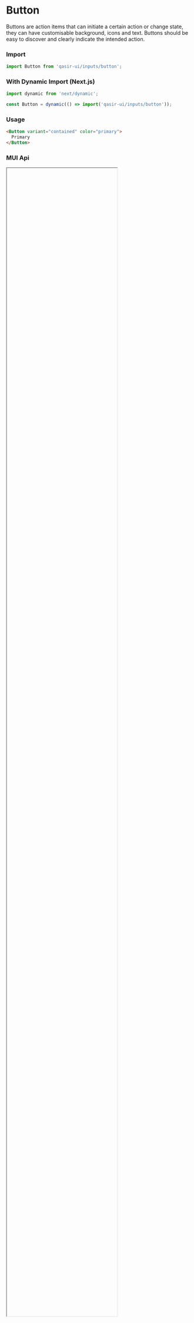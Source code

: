 
<Meta title="Components/Inputs/Button/README" />

# Button

<Subtitle>
  Buttons are action items that can initiate a certain action or change state, they can have customisable
  background, icons and text. Buttons should be easy to discover and clearly indicate the intended action.
</Subtitle>
<Figma
  url="https://www.figma.com/file/gBOrYt3aAEcgk2QZDPrWKCIl/Qasir-Design-System?node-id=3866%3A5516"
  height="50%"
  defaultCollapsed
/>

### Import

```js
import Button from 'qasir-ui/inputs/button';
```

### With Dynamic Import (Next.js)

```js
import dynamic from 'next/dynamic';
```

```js
const Button = dynamic(() => import('qasir-ui/inputs/button'));
```

### Usage

```html
<Button variant="contained" color="primary">
  Primary
</Button>
```

### MUI Api

<IFrame url="https://material-ui.com/api/button/" height="80%" defaultCollapsed />
